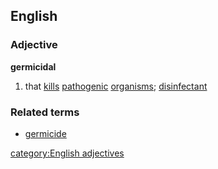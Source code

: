 ==English==
===Adjective===
'''germicidal'''
# that [[kill]]s [[pathogenic]] [[organism]]s; [[disinfectant]]
===Related terms===
*[[germicide]]
[[category:English adjectives]]